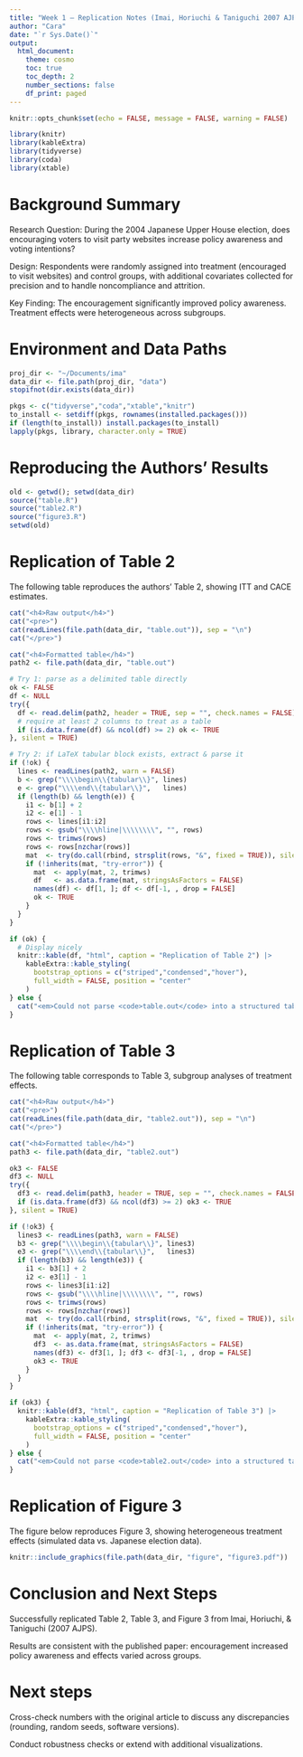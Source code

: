 ```yaml
---
title: "Week 1 — Replication Notes (Imai, Horiuchi & Taniguchi 2007 AJPS)"
author: "Cara"
date: "`r Sys.Date()`"
output:
  html_document:
    theme: cosmo     
    toc: true
    toc_depth: 2
    number_sections: false  
    df_print: paged
---
```


```r
knitr::opts_chunk$set(echo = FALSE, message = FALSE, warning = FALSE)

library(knitr)
library(kableExtra) 
library(tidyverse)
library(coda)
library(xtable)
```

# Background Summary

Research Question: During the 2004 Japanese Upper House election, does encouraging voters to visit party websites increase policy awareness and voting intentions?

Design: Respondents were randomly assigned into treatment (encouraged to visit websites) and control groups, with additional covariates collected for precision and to handle noncompliance and attrition.

Key Finding: The encouragement significantly improved policy awareness. Treatment effects were heterogeneous across subgroups.

# Environment and Data Paths
```r
proj_dir <- "~/Documents/ima"             
data_dir <- file.path(proj_dir, "data")   
stopifnot(dir.exists(data_dir))

pkgs <- c("tidyverse","coda","xtable","knitr")
to_install <- setdiff(pkgs, rownames(installed.packages()))
if (length(to_install)) install.packages(to_install)
lapply(pkgs, library, character.only = TRUE)
```


# Reproducing the Authors’ Results
```r
old <- getwd(); setwd(data_dir)
source("table.R")
source("table2.R")
source("figure3.R")
setwd(old)
```

# Replication of Table 2

The following table reproduces the authors’ Table 2, showing ITT and CACE estimates.
```r
cat("<h4>Raw output</h4>")
cat("<pre>")
cat(readLines(file.path(data_dir, "table.out")), sep = "\n")
cat("</pre>")
```

```r
cat("<h4>Formatted table</h4>")
path2 <- file.path(data_dir, "table.out")

# Try 1: parse as a delimited table directly
ok <- FALSE
df <- NULL
try({
  df <- read.delim(path2, header = TRUE, sep = "", check.names = FALSE)
  # require at least 2 columns to treat as a table
  if (is.data.frame(df) && ncol(df) >= 2) ok <- TRUE
}, silent = TRUE)

# Try 2: if LaTeX tabular block exists, extract & parse it
if (!ok) {
  lines <- readLines(path2, warn = FALSE)
  b <- grep("\\\\begin\\{tabular\\}", lines)
  e <- grep("\\\\end\\{tabular\\}",   lines)
  if (length(b) && length(e)) {
    i1 <- b[1] + 2
    i2 <- e[1] - 1
    rows <- lines[i1:i2]
    rows <- gsub("\\\\hline|\\\\\\\\", "", rows)
    rows <- trimws(rows)
    rows <- rows[nzchar(rows)]
    mat  <- try(do.call(rbind, strsplit(rows, "&", fixed = TRUE)), silent = TRUE)
    if (!inherits(mat, "try-error")) {
      mat  <- apply(mat, 2, trimws)
      df   <- as.data.frame(mat, stringsAsFactors = FALSE)
      names(df) <- df[1, ]; df <- df[-1, , drop = FALSE]
      ok <- TRUE
    }
  }
}

if (ok) {
  # Display nicely
  knitr::kable(df, "html", caption = "Replication of Table 2") |>
    kableExtra::kable_styling(
      bootstrap_options = c("striped","condensed","hover"),
      full_width = FALSE, position = "center"
    )
} else {
  cat("<em>Could not parse <code>table.out</code> into a structured table. Showing raw output above.</em>")
}
```  

# Replication of Table 3

The following table corresponds to Table 3, subgroup analyses of treatment effects.

```r
cat("<h4>Raw output</h4>")
cat("<pre>")
cat(readLines(file.path(data_dir, "table2.out")), sep = "\n")
cat("</pre>")
```

```r
cat("<h4>Formatted table</h4>")
path3 <- file.path(data_dir, "table2.out")

ok3 <- FALSE
df3 <- NULL
try({
  df3 <- read.delim(path3, header = TRUE, sep = "", check.names = FALSE)
  if (is.data.frame(df3) && ncol(df3) >= 2) ok3 <- TRUE
}, silent = TRUE)

if (!ok3) {
  lines3 <- readLines(path3, warn = FALSE)
  b3 <- grep("\\\\begin\\{tabular\\}", lines3)
  e3 <- grep("\\\\end\\{tabular\\}",   lines3)
  if (length(b3) && length(e3)) {
    i1 <- b3[1] + 2
    i2 <- e3[1] - 1
    rows <- lines3[i1:i2]
    rows <- gsub("\\\\hline|\\\\\\\\", "", rows)
    rows <- trimws(rows)
    rows <- rows[nzchar(rows)]
    mat  <- try(do.call(rbind, strsplit(rows, "&", fixed = TRUE)), silent = TRUE)
    if (!inherits(mat, "try-error")) {
      mat  <- apply(mat, 2, trimws)
      df3  <- as.data.frame(mat, stringsAsFactors = FALSE)
      names(df3) <- df3[1, ]; df3 <- df3[-1, , drop = FALSE]
      ok3 <- TRUE
    }
  }
}

if (ok3) {
  knitr::kable(df3, "html", caption = "Replication of Table 3") |>
    kableExtra::kable_styling(
      bootstrap_options = c("striped","condensed","hover"),
      full_width = FALSE, position = "center"
    )
} else {
  cat("<em>Could not parse <code>table2.out</code> into a structured table. Showing raw output above.</em>")
}
```

# Replication of Figure 3

The figure below reproduces Figure 3, showing heterogeneous treatment effects (simulated data vs. Japanese election data).

```r
knitr::include_graphics(file.path(data_dir, "figure", "figure3.pdf"))
```

# Conclusion and Next Steps

Successfully replicated Table 2, Table 3, and Figure 3 from Imai, Horiuchi, & Taniguchi (2007 AJPS).

Results are consistent with the published paper: encouragement increased policy awareness and effects varied across groups.

# Next steps

Cross-check numbers with the original article to discuss any discrepancies (rounding, random seeds, software versions).

Conduct robustness checks or extend with additional visualizations.
